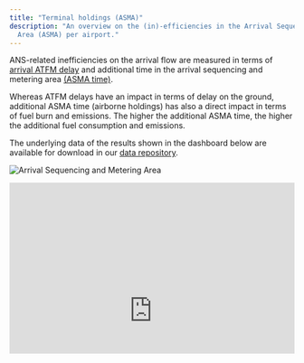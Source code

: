 ```yaml
---
title: "Terminal holdings (ASMA)"
description: "An overview on the (in)-efficiencies in the Arrival Sequencing and Metering
  Area (ASMA) per airport."
---
```



<style type="text/css">
.img-responsive {
    margin: 0 auto;
    max-width: 75%
}

.resp-container {
    position: relative;
    overflow: hidden;
    padding-top: 60.0%;
}

.resp-iframe {
    position: absolute;
    top: 0;
    left: 0;
    width: 100%;
    height: 150%;
    border: 0;
}
</style>

<div class="container">
<div class="row align-items-start">
<div class="col-12 col-md-8">
ANS-related inefficiencies on the arrival flow are measured in terms of [arrival ATFM delay](/capacity/atfm_apt/) and additional time in the arrival sequencing and metering area [(ASMA time)](/methodology/additional-asma-time/). 

Whereas ATFM delays have an impact in terms of delay on the ground, additional ASMA time (airborne holdings) has also a direct impact in terms of fuel burn and emissions. The higher the additional ASMA time, the higher the additional fuel consumption and emissions. 

The underlying data of the results shown in the dashboard below are available for download in our [data repository](/data/).   
</div>
<div class="col-6 col-md-4">
<div class="card border-0">
  <img class="card-img-top" src="/images/eff/ectl_asma.jpg" alt="Arrival Sequencing and Metering Area">
</div></div></div></div>

<div class="resp-container">
<iframe class="resp-iframe" src="https://app.powerbi.com/view?r=eyJrIjoiMDZkMzY2NDItNmEwNC00Mzk3LWJkZDgtZTFmNDY1N2M0Yjk2IiwidCI6Ijc2ZjMzYzIwLTU5NzktNDQwOC1hZGY3LThiM2M0YmU5NWU1MiIsImMiOjl9" frameborder="0" style="border:0" allowfullscreen></iframe>
</div>